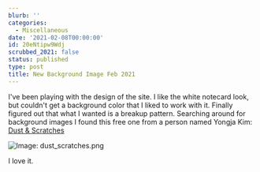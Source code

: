 ```yaml
---
blurb: ''
categories:
  - Miscellaneous
date: '2021-02-08T00:00:00'
id: 20eNtipw9Wdj
scrubbed_2021: false
status: published
type: post
title: New Background Image Feb 2021
---
```


I've been playing with the design of the site. I like the white notecard look, but couldn't get a background color that I liked to work with it. Finally figured out that what I wanted is a breakup pattern. Searching around for background images I found this free one from a person named Yongja Kim: [Dust & Scratches](https://www.toptal.com/designers/subtlepatterns/dust-scratches/)

![Image: dust_scratches.png](/dust_scratches.png)

I love it.
